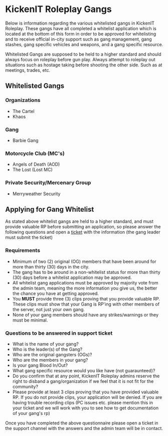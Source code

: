 # KickenIT Roleplay Gangs

Below is information regarding the various whitelisted gangs in KickenIT Roleplay. These gangs have all completed a whitelist application which is located at the bottom of this form in order to be approved for whitelisting and to receive official in-city support such as gang management, gang stashes, gang specific vehicles and weapons, and a gang specific resource.

Whitelisted Gangs are supposed to be held to a higher standard and should always focus on roleplay before gun play. Always attempt to roleplay out situations such as hostage taking before shooting the other side. Such as at meetings, trades, etc.

## Whitelisted Gangs
### Organizations
- The Cartel
- Khaos

### Gang
- Barbie Gang

### Motorcycle Club (MC's)
- Angels of Death (AOD)
- The Lost (Lost MC)

### Private Security/Mercenary Group
- Merryweather Security

## Applying for Gang Whitelist

As stated above whitelist gangs are held to a higher standard, and must provide valuable RP before submitting an application, so please answer the following questions and open a [ticket](https://discord.com/channels/1150636897098543115/1157860672185577473) with the information (the gang leader must submit the ticket)

### Requirements
- Minimum of two (2) original (OG) members that have been around for more than thirty (30) days in the city.
- The gang has to be around in a non-whitelist status for more than thirty (30) days before a whitelist application may be approved.
- All whitelist gang applications must be approved by majority vote from the admin team, meaning the more information you give us, the better the chance you have at getting approved.
- You **MUST** provide three (3) clips proving that you provide valuable RP. These clips must show that your Gang is RP'ing with other members of the server, not just your own gang.
- None of your gang members should have any strikes/warnings or they must be minimal.

### Questions to be answered in support ticket
- What is the name of your gang?
- Who is the leader(s) of the Gang?
- Who are the original gangsters (OGs)?
- Who are the members in your gang?
- Is your gang Blood In/Out?
- What gang specific resource would you like have (not guaraunteed)?
- Do you confirm that at any point, KickenIT Roleplay admins reserve the right to disband a gang/organization if we feel that it is not fit for the community?
- Please provide at least 3 clips proving that you have provided valuable RP. If you do not provide clips, your application will be denied. If you are having trouble recording clips (PC issues etc. please mention this in your ticket and we will work with you to see how to get documentation of your gang's rp)

Once you have completed the above questionnaire please open a ticket in the support channel with the answers and the admin team will be in contact.